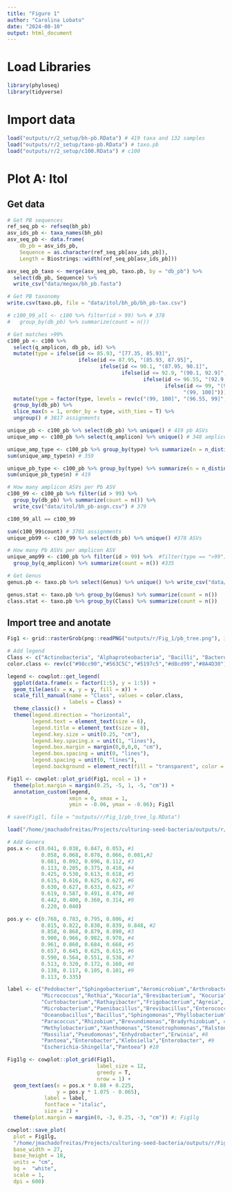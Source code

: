```yaml
---
title: "Figure 1"
author: "Carolina Lobato"
date: "2024-08-10"
output: html_document
---
```


# Load Libraries
```r
library(phyloseq)
library(tidyverse)
```

# Import data
```r
load("outputs/r/2_setup/bh-pb.RData") # 419 taxa and 132 samples
load("outputs/r/2_setup/taxo-pb.RData") # taxo.pb
load("outputs/r/2_setup/c100.RData") # c100
```

# Plot A: Itol
## Get data
```r
# Get PB sequences
ref_seq_pb <- refseq(bh_pb)
asv_ids_pb <- taxa_names(bh_pb)
asv_seq_pb <- data.frame(
    db_pb = asv_ids_pb,
    Sequence = as.character(ref_seq_pb[asv_ids_pb]),
    Length = Biostrings::width(ref_seq_pb[asv_ids_pb]))

asv_seq_pb_taxo <- merge(asv_seq_pb, taxo.pb, by = "db_pb") %>%
  select(db_pb, Sequence) %>%
  write_csv("data/megax/bh_pb.fasta")

# Get PB taxonomy
write.csv(taxo.pb, file = "data/itol/bh_pb/bh_pb-tax.csv")

# c100_99_all <- c100 %>% filter(id > 99) %>% # 378
#   group_by(db_pb) %>% summarize(count = n())

# Get matches >99%
c100_pb <- c100 %>% 
  select(q_amplicon, db_pb, id) %>% 
  mutate(type = ifelse(id <= 85.93, "[77.35, 85.93]", 
                       ifelse(id <= 87.95, "(85.93, 87.95]",
                              ifelse(id <= 90.1, "(87.95, 90.1]",
                                     ifelse(id <= 92.9, "(90.1, 92.9]",
                                            ifelse(id <= 96.55, "(92.9, 96.55]",
                                                   ifelse(id <= 99, "(96.55, 99]",
                                                         "(99, 100]"))))))) %>%
  mutate(type = factor(type, levels = rev(c("(99, 100]", "(96.55, 99]", "(92.9, 96.55]", "(90.1, 92.9]",                                          "(87.95, 90.1]", "(85.93, 87.95]", "[77.35, 85.93]")))) %>%
  group_by(db_pb) %>%
  slice_max(n = 1, order_by = type, with_ties = T) %>%
  ungroup() # 3817 assignments

unique_pb <- c100_pb %>% select(db_pb) %>% unique() # 419 pb ASVs
unique_amp <- c100_pb %>% select(q_amplicon) %>% unique() # 348 amplicon ASVs

unique_amp_type <- c100_pb %>% group_by(type) %>% summarize(n = n_distinct(q_amplicon)); unique_amp_type
sum(unique_amp_type$n) # 359

unique_pb_type <- c100_pb %>% group_by(type) %>% summarize(n = n_distinct(db_pb)); unique_amp_type
sum(unique_pb_type$n) # 419

# How many amplicon ASVs per Pb ASV
c100_99 <- c100_pb %>% filter(id > 99) %>% 
  group_by(db_pb) %>% summarize(count = n()) %>% 
  write_csv("data/itol/bh_pb-asgn.csv") # 379

c100_99_all == c100_99

sum(c100_99$count) # 3701 assignments
unique_pb99 <- c100_99 %>% select(db_pb) %>% unique() #378 ASVs

# How many Pb ASVs per amplicon ASV
unique_amp99 <- c100_pb %>% filter(id > 99) %>%  #filter(type == ">99") %>% #
  group_by(q_amplicon) %>% summarize(count = n()) #335

# Get Genus
genus.pb <- taxo.pb %>% select(Genus) %>% unique() %>% write_csv("data/itol/bh_pb/bh_pb-genus.csv")

genus.stat <- taxo.pb %>% group_by(Genus) %>% summarize(count = n())
class.stat <- taxo.pb %>% group_by(Class) %>% summarize(count = n())
```

## Import tree and anotate
```r
Fig1 <- grid::rasterGrob(png::readPNG("outputs/r/Fig_1/pb_tree.png"), interpolate = T)

# Add legend
Class <- c("Actinobacteria", "Alphaproteobacteria", "Bacilli", "Bacteroidia", "Gammaproteobacteria")
color.class <- rev(c("#98cc90","#563C5C","#5197c5","#d8cd99","#8A4D30"))

legend <- cowplot::get_legend(
  ggplot(data.frame(x = factor(1:5), y = 1:5)) +
  geom_tile(aes(x = x, y = y, fill = x)) +
  scale_fill_manual(name = "Class", values = color.class, 
                    labels = Class) +
  theme_classic() +
  theme(legend.direction = "horizontal",
        legend.text = element_text(size = 6),
        legend.title = element_text(size = 8),
        legend.key.size = unit(0.25, "cm"),
        legend.key.spacing.x = unit(1, "lines"),
        legend.box.margin = margin(0,0,0,0, "cm"),
        legend.box.spacing = unit(0, "lines"),
        legend.spacing = unit(0, "lines"),
        legend.background = element_rect(fill = "transparent", color = "transparent")))

Fig1l <- cowplot::plot_grid(Fig1, ncol = 1) + 
  theme(plot.margin = margin(0.25, -5, 1, -5, "cm")) +
  annotation_custom(legend, 
                    xmin = 0, xmax = 1,
                    ymin = -0.06, ymax = -0.06); Fig1l

# save(Fig1l, file = "outputs/r/Fig_1/pb_tree_lg.RData")

load("/home/jmachadofreitas/Projects/culturing-seed-bacteria/outputs/r/Fig_1/pb_tree_lg.RData") #Fig1l

# Add Genera
pos.x <- c(0.041, 0.038, 0.047, 0.053, #1
           0.058, 0.068, 0.070, 0.066, 0.081,#2
           0.081, 0.092, 0.096, 0.112, #3
           0.113, 0.205, 0.375, 0.410, #4
           0.425, 0.530, 0.613, 0.618, #5
           0.615, 0.616, 0.625, 0.627, #6
           0.630, 0.627, 0.633, 0.623, #7
           0.619, 0.587, 0.491, 0.470, #8
           0.442, 0.400, 0.360, 0.314, #9
           0.220, 0.040)

pos.y <- c(0.768, 0.783, 0.795, 0.806, #1
           0.815, 0.822, 0.830, 0.839, 0.848, #2
           0.858, 0.868, 0.879, 0.890, #3
           0.900, 0.966, 0.982, 0.970, #4
           0.961, 0.860, 0.684, 0.668, #5
           0.657, 0.645, 0.625, 0.615, #6
           0.590, 0.564, 0.551, 0.538, #7
           0.513, 0.320, 0.172, 0.160, #8
           0.138, 0.117, 0.105, 0.101, #9
           0.113, 0.335)

label <- c("Pedobacter","Sphingobacterium","Aeromicrobium","Arthrobacter", #1
           "Micrococcus","Rothia","Kocuria","Brevibacterium", "Kocuria",#2
           "Curtobacterium","Rathayibacter","Frigobacterium","Agreia", #3
           "Microbacterium","Paenibacillus","Brevibacillus","Enterococcus", #4
           "Oceanobacillus","Bacillus","Sphingomonas","Phyllobacterium", #5
           "Paracoccus","Rhizobium","Brevundimonas","Bradyrhizobium", #6
           "Methylobacterium","Xanthomonas","Stenotrophomonas","Ralstonia", #7
           "Massilia","Pseudomonas","Enhydrobacter","Erwinia", #8
           "Pantoea","Enterobacter","Klebsiella","Enterobacter", #9
           "Escherichia-Shingella","Pantoea") #10

Fig1lg <- cowplot::plot_grid(Fig1l, 
                             label_size = 12,
                             greedy = T,
                             nrow = 1) + 
  geom_text(aes(x = pos.x * 0.88 + 0.225,
                y = pos.y * 1.075 - 0.065),
            label = label,
            fontface = "italic",
            size = 2) + 
  theme(plot.margin = margin(0, -3, 0.25, -3, "cm")) #; Fig1lg

cowplot::save_plot(
  plot = Fig1lg,
  "/home/jmachadofreitas/Projects/culturing-seed-bacteria/outputs/r/Fig_1/fig1-final2.png",
  base_width = 27,
  base_height = 18,
  units = "cm",
  bg =  "white",
  scale = 1,
  dpi = 600)
```